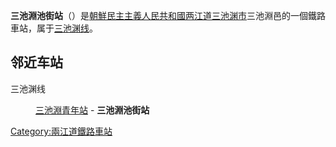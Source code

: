 {{Unreferenced|time=2020-04-23T11:16:11+00:00}}
{{朝鮮半島車站資訊
|公司色 = blue
|文字色 = 
|站名 = 三池淵池街站
|圖片 = 
|pxl = 
|圖片說明 =
|前一站 = [[三池淵青年站|三池淵青年]]
|前一站距離 = 
|後一站距離 = 
|後一站 = 
|所屬路線 = [[三池渊线|三池渊线]]
|距離 = 64.0
|起點站 = [[渭渊青年站|渭渊青年]]
|諺文 = 삼지연못가역
|朝鮮漢字 = 三池淵못가驛
|文觀部式 = 
|馬-賴式 = Samjiyŏn Motka-yŏk
|副站名 = 
|車站編號 = 
|停站路線數 = 
|所屬公司 = [[朝鮮民主主義人民共和國鐵道省|朝鮮民主主義人民共和國鐵道省]]
|所在地 =[[两江道|两江道]][[三池渊市|三池渊市]]三池淵邑
|車站構造 = 地面车站
|月台配置 = 
|啟用年月日 =
|廢站年月日 = 
|上下車人次 = 
|統計年度 = 
|轉車 = 
|備註 = 
|全寬備註 = 
}}

'''三池淵池街站'''（{{lang-ko|삼지연못가역}}）是[[朝鮮民主主義人民共和國|朝鮮民主主義人民共和國]][[两江道|两江道]][[三池渊市|三池渊市]]三池淵邑的一個鐵路車站，属于[[三池渊线|三池渊线]]。

==邻近车站==
三池渊线
:[[三池淵青年站|三池淵青年站]] - '''三池淵池街站'''

{{朝鲜铁路小作品}}

{{三池渊线}}

[[Category:兩江道鐵路車站|Category:兩江道鐵路車站]]